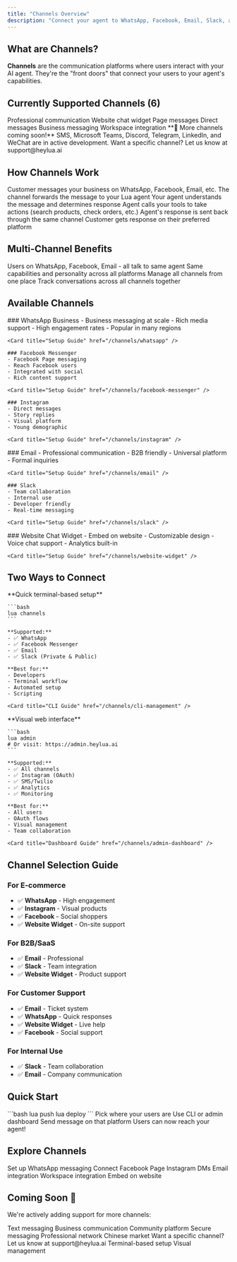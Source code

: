 ```yaml
---
title: "Channels Overview"
description: "Connect your agent to WhatsApp, Facebook, Email, Slack, and more"
---
```


## What are Channels?

**Channels** are the communication platforms where users interact with your AI agent. They're the "front doors" that connect your users to your agent's capabilities.

## Currently Supported Channels (6)

<CardGroup cols={3}>
  <Card title="Email" icon="envelope">
    Professional communication
  </Card>
  <Card title="WebChat (LuaPop)" icon="globe">
    Website chat widget
  </Card>
  <Card title="Facebook Messenger" icon="facebook">
    Page messages
  </Card>
  <Card title="Instagram Messenger" icon="instagram">
    Direct messages
  </Card>
  <Card title="WhatsApp" icon="whatsapp">
    Business messaging
  </Card>
  <Card title="Slack" icon="slack">
    Workspace integration
  </Card>
</CardGroup>

<Note>
**🚀 More channels coming soon!** SMS, Microsoft Teams, Discord, Telegram, LinkedIn, and WeChat are in active development. Want a specific channel? Let us know at support@heylua.ai
</Note>

## How Channels Work

<Steps>
  <Step title="User Sends Message">
    Customer messages your business on WhatsApp, Facebook, Email, etc.
  </Step>
  
  <Step title="Channel Forwards to Lua">
    The channel forwards the message to your Lua agent
  </Step>
  
  <Step title="Agent Processes">
    Your agent understands the message and determines response
  </Step>
  
  <Step title="Agent Uses Tools">
    Agent calls your tools to take actions (search products, check orders, etc.)
  </Step>
  
  <Step title="Response Sent Back">
    Agent's response is sent back through the same channel
  </Step>
  
  <Step title="User Receives Reply">
    Customer gets response on their preferred platform
  </Step>
</Steps>

## Multi-Channel Benefits

<CardGroup cols={2}>
  <Card title="Meet Users Anywhere" icon="location-dot">
    Users on WhatsApp, Facebook, Email - all talk to same agent
  </Card>
  <Card title="Consistent Experience" icon="equals">
    Same capabilities and personality across all platforms
  </Card>
  <Card title="Centralized Management" icon="grip">
    Manage all channels from one place
  </Card>
  <Card title="Unified Analytics" icon="chart-line">
    Track conversations across all channels together
  </Card>
</CardGroup>

## Available Channels

<Tabs>
  <Tab title="Messaging">
    ### WhatsApp Business
    - Business messaging at scale
    - Rich media support
    - High engagement rates
    - Popular in many regions
    
    <Card title="Setup Guide" href="/channels/whatsapp" />
    
    ### Facebook Messenger
    - Facebook Page messaging
    - Reach Facebook users
    - Integrated with social
    - Rich content support
    
    <Card title="Setup Guide" href="/channels/facebook-messenger" />
    
    ### Instagram
    - Direct messages
    - Story replies
    - Visual platform
    - Young demographic
    
    <Card title="Setup Guide" href="/channels/instagram" />
  </Tab>

  <Tab title="Business">
    ### Email
    - Professional communication
    - B2B friendly
    - Universal platform
    - Formal inquiries
    
    <Card title="Setup Guide" href="/channels/email" />
    
    ### Slack
    - Team collaboration
    - Internal use
    - Developer friendly
    - Real-time messaging
    
    <Card title="Setup Guide" href="/channels/slack" />
  </Tab>

  <Tab title="Web">
    ### Website Chat Widget
    - Embed on website
    - Customizable design
    - Voice chat support
    - Analytics built-in
    
    <Card title="Setup Guide" href="/channels/website-widget" />
  </Tab>
</Tabs>

## Two Ways to Connect

<Tabs>
  <Tab title="CLI Command">
    **Quick terminal-based setup**
    
    ```bash
    lua channels
    ```
    
    **Supported:**
    - ✅ WhatsApp
    - ✅ Facebook Messenger
    - ✅ Email
    - ✅ Slack (Private & Public)
    
    **Best for:**
    - Developers
    - Terminal workflow
    - Automated setup
    - Scripting
    
    <Card title="CLI Guide" href="/channels/cli-management" />
  </Tab>

  <Tab title="Admin Dashboard">
    **Visual web interface**
    
    ```bash
    lua admin
    # Or visit: https://admin.heylua.ai
    ```
    
    **Supported:**
    - ✅ All channels
    - ✅ Instagram (OAuth)
    - ✅ SMS/Twilio
    - ✅ Analytics
    - ✅ Monitoring
    
    **Best for:**
    - All users
    - OAuth flows
    - Visual management
    - Team collaboration
    
    <Card title="Dashboard Guide" href="/channels/admin-dashboard" />
  </Tab>
</Tabs>

## Channel Selection Guide

### For E-commerce
- ✅ **WhatsApp** - High engagement
- ✅ **Instagram** - Visual products
- ✅ **Facebook** - Social shoppers
- ✅ **Website Widget** - On-site support

### For B2B/SaaS
- ✅ **Email** - Professional
- ✅ **Slack** - Team integration
- ✅ **Website Widget** - Product support

### For Customer Support
- ✅ **Email** - Ticket system
- ✅ **WhatsApp** - Quick responses
- ✅ **Website Widget** - Live help
- ✅ **Facebook** - Social support

### For Internal Use
- ✅ **Slack** - Team collaboration
- ✅ **Email** - Company communication

## Quick Start

<Steps>
  <Step title="Deploy Your Agent">
    ```bash
    lua push
    lua deploy
    ```
  </Step>
  
  <Step title="Choose Channel">
    Pick where your users are
  </Step>
  
  <Step title="Connect Channel">
    Use CLI or admin dashboard
  </Step>
  
  <Step title="Test">
    Send message on that platform
  </Step>
  
  <Step title="Go Live">
    Users can now reach your agent!
  </Step>
</Steps>

## Explore Channels

<CardGroup cols={2}>
  <Card
    title="WhatsApp Business"
    icon="whatsapp"
    href="/channels/whatsapp"
  >
    Set up WhatsApp messaging
  </Card>
  <Card
    title="Facebook Messenger"
    icon="facebook"
    href="/channels/facebook-messenger"
  >
    Connect Facebook Page
  </Card>
  <Card
    title="Instagram"
    icon="instagram"
    href="/channels/instagram"
  >
    Instagram DMs
  </Card>
  <Card
    title="Email"
    icon="envelope"
    href="/channels/email"
  >
    Email integration
  </Card>
  <Card
    title="Slack"
    icon="slack"
    href="/channels/slack"
  >
    Workspace integration
  </Card>
  <Card
    title="Website Widget"
    icon="globe"
    href="/channels/website-widget"
  >
    Embed on website
  </Card>
</CardGroup>

## Coming Soon 🚀

We're actively adding support for more channels:

<CardGroup cols={3}>
  <Card title="SMS/Twilio" icon="message">
    Text messaging
  </Card>
  <Card title="Microsoft Teams" icon="microsoft">
    Business communication
  </Card>
  <Card title="Discord" icon="discord">
    Community platform
  </Card>
  <Card title="Telegram" icon="telegram">
    Secure messaging
  </Card>
  <Card title="LinkedIn" icon="linkedin">
    Professional network
  </Card>
  <Card title="WeChat" icon="weixin">
    Chinese market
  </Card>
</CardGroup>

<Note>
Want a specific channel? Let us know at support@heylua.ai
</Note>

<CardGroup cols={2}>
  <Card
    title="CLI Management"
    icon="terminal"
    href="/channels/cli-management"
  >
    Terminal-based setup
  </Card>
  <Card
    title="Admin Dashboard"
    icon="gauge"
    href="/channels/admin-dashboard"
  >
    Visual management
  </Card>
</CardGroup>
